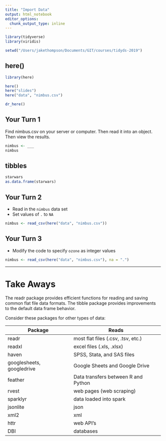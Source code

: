 ```yaml
---
title: "Import Data"
output: html_notebook
editor_options: 
  chunk_output_type: inline
---
```


<!-- This file by Jake Thompson is licensed under a Creative Commons Attribution 4.0 International License, adapted from the orignal work at https://github.com/rstudio/master-the-tidyverse by RStudio. -->

```r
library(tidyverse)
library(viridis)

setwd("/Users/jakethompson/Documents/GIT/courses/tidyds-2019")
```


## here()

```r
library(here)

here()
here("slides")
here("data", "nimbus.csv")

dr_here()
```


## Your Turn 1

Find nimbus.csv on your server or computer. Then read it into an object. Then view the results.

```r
nimbus <- ___
nimbus
```


## tibbles

```r
starwars
as.data.frame(starwars)
```


## Your Turn 2

* Read in the `nimbus` data set
* Set values of `.` to `NA`

```r
nimbus <- read_csv(here("data", "nimbus.csv"))
```


## Your Turn 3

* Modify the code to specify `ozone` as integer values

```r
nimbus <- read_csv(here("data", "nimbus.csv"), na = ".")
```


***

# Take Aways

The readr package provides efficient functions for reading and saving common flat file data formats. The tibble package provides improvements to the default data frame behavior.

Consider these packages for other types of data:

Package                   | Reads
------------------------- | -----------------------------------
readr                     | most flat files (.csv, .tsv, etc.)
readxl                    | excel files (.xls, .xlsx)
haven                     | SPSS, Stata, and SAS files
googlesheets, googledrive | Google Sheets and Google Drive
feather                   | Data transfers between R and Python
rvest                     | web pages (web scraping)
sparklyr                  | data loaded into spark
jsonlite                  | json
xml2                      | xml
httr                      | web API's
DBI                       | databases
